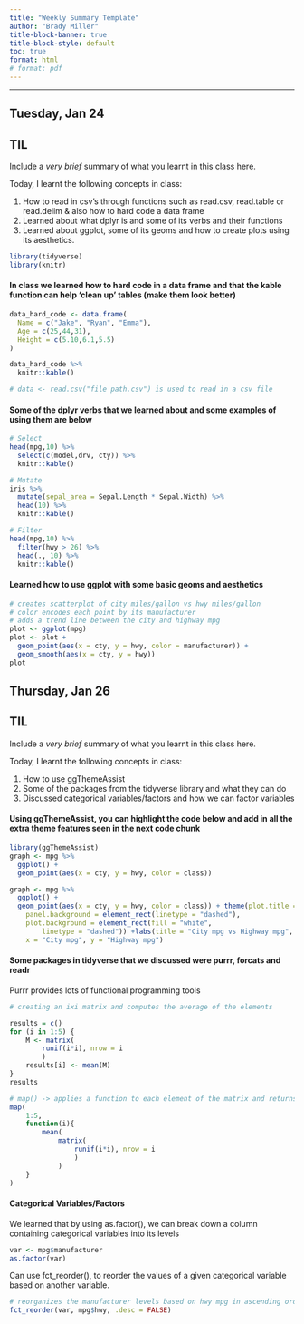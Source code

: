 ```yaml
---
title: "Weekly Summary Template"
author: "Brady Miller"
title-block-banner: true
title-block-style: default
toc: true
format: html
# format: pdf
---
```


------------------------------------------------------------------------

## Tuesday, Jan 24

::: callout-important
## TIL

Include a *very brief* summary of what you learnt in this class here.

Today, I learnt the following concepts in class:

1.  How to read in csv's through functions such as read.csv, read.table or read.delim & also how to hard code a data frame
2.  Learned about what dplyr is and some of its verbs and their functions 
3.  Learned about ggplot, some of its geoms and how to create plots using its aesthetics.
:::


```R
library(tidyverse)
library(knitr)
```

#### In class we learned how to hard code in a data frame and that the kable function can help 'clean up' tables (make them look better)

```r
data_hard_code <- data.frame(
  Name = c("Jake", "Ryan", "Emma"),
  Age = c(25,44,31),
  Height = c(5.10,6.1,5.5)
)

data_hard_code %>%
  knitr::kable()

# data <- read.csv("file path.csv") is used to read in a csv file
```

#### Some of the dplyr verbs that we learned about and some examples of using them are below

```r
# Select
head(mpg,10) %>%
  select(c(model,drv, cty)) %>%
  knitr::kable()

# Mutate
iris %>%
  mutate(sepal_area = Sepal.Length * Sepal.Width) %>%
  head(10) %>%
  knitr::kable()

# Filter
head(mpg,10) %>%
  filter(hwy > 26) %>%
  head(., 10) %>%
  knitr::kable()
```


#### Learned how to use ggplot with some basic geoms and aesthetics
```r
# creates scatterplot of city miles/gallon vs hwy miles/gallon 
# color encodes each point by its manufacturer
# adds a trend line between the city and highway mpg
plot <- ggplot(mpg)
plot <- plot +
  geom_point(aes(x = cty, y = hwy, color = manufacturer)) + 
  geom_smooth(aes(x = cty, y = hwy))
plot
```


## Thursday, Jan 26

::: callout-important
## TIL

Include a *very brief* summary of what you learnt in this class here.

Today, I learnt the following concepts in class:

1.  How to use ggThemeAssist
2.  Some of the packages from the tidyverse library and what they can do
3.  Discussed categorical variables/factors and how we can factor variables
:::


#### Using ggThemeAssist, you can highlight the code below and add in all the extra theme features seen in the next code chunk
```r
library(ggThemeAssist)
graph <- mpg %>%
  ggplot() + 
  geom_point(aes(x = cty, y = hwy, color = class))
```

```r
graph <- mpg %>%
  ggplot() + 
  geom_point(aes(x = cty, y = hwy, color = class)) + theme(plot.title = element_text(face = "bold"),
    panel.background = element_rect(linetype = "dashed"),
    plot.background = element_rect(fill = "white",
        linetype = "dashed")) +labs(title = "City mpg vs Highway mpg",
    x = "City mpg", y = "Highway mpg")
```


#### Some packages in tidyverse that we discussed were purrr, forcats and readr

Purrr provides lots of functional programming tools
```r
# creating an ixi matrix and computes the average of the elements 

results = c()
for (i in 1:5) {
	M <- matrix(
		runif(i*i), nrow = i
		)
	results[i] <- mean(M)
}
results

# map() -> applies a function to each element of the matrix and returns the output as a list
map(
	1:5,
	function(i){
		mean(
			matrix(
				runif(i*i), nrow = i
				)
			)
	}
)
```


#### Categorical Variables/Factors

We learned that by using as.factor(), we can break down a column containing categorical variables into its levels

```r
var <- mpg$manufacturer
as.factor(var)
```

Can use fct_reorder(), to reorder the values of a given categorical variable based on another variable. 
```r
# reorganizes the manufacturer levels based on hwy mpg in ascending order
fct_reorder(var, mpg$hwy, .desc = FALSE)
```
